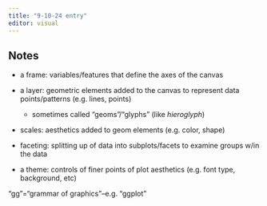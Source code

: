 ```yaml
---
title: "9-10-24 entry"
editor: visual
---
```

## Notes
- a frame: variables/features that define the axes of the canvas

- a layer: geometric elements added to the canvas to represent data points/patterns (e.g. lines, points)
  - sometimes called "geoms"/"glyphs" (like *hieroglyph*)
  
- scales: aesthetics added to geom elements (e.g. color, shape)

- faceting: splitting up of data into subplots/facets to examine groups w/in the data

- a theme: controls of finer points of plot aesthetics (e.g. font type, background, etc)

"gg"="grammar of graphics"--e.g. "ggplot"
